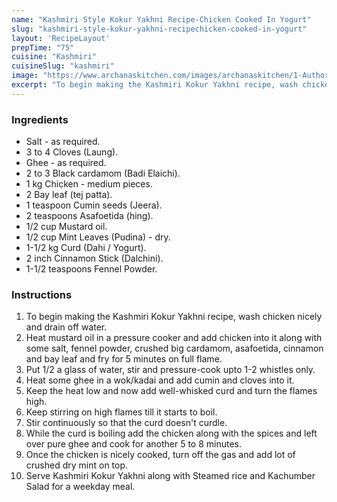 ---
name: "Kashmiri Style Kokur Yakhni Recipe-Chicken Cooked In Yogurt"
slug: "kashmiri-style-kokur-yakhni-recipechicken-cooked-in-yogurt"
layout: 'RecipeLayout'
prepTime: "75"
cuisine: "Kashmiri"
cuisineSlug: "kashmiri"
image: "https://www.archanaskitchen.com/images/archanaskitchen/1-Author/Shaheen_Ali/Kokur_Yakhni_Chicken_cooked_in_Yogurt__Kashmiri_Non_Veg.jpg"
excerpt: "To begin making the Kashmiri Kokur Yakhni recipe, wash chicken nicely and drain off water"
---

### Ingredients

- Salt - as required.
- 3 to 4 Cloves (Laung).
- Ghee - as required.
- 2 to 3 Black cardamom (Badi Elaichi).
- 1 kg Chicken - medium pieces.
- 2 Bay leaf (tej patta).
- 1 teaspoon Cumin seeds (Jeera).
- 2 teaspoons Asafoetida (hing).
- 1/2 cup Mustard oil.
- 1/2 cup Mint Leaves (Pudina) - dry.
- 1-1/2 kg Curd (Dahi / Yogurt).
- 2 inch Cinnamon Stick (Dalchini).
- 1-1/2 teaspoons Fennel Powder.

### Instructions

1. To begin making the Kashmiri Kokur Yakhni recipe, wash chicken nicely and drain off water.
1. Heat mustard oil in a pressure cooker and add chicken into it along with some salt, fennel powder, crushed big cardamom, asafoetida, cinnamon and bay leaf and fry for 5 minutes on full flame.
1. Put 1/2 a glass of water, stir and pressure-cook upto 1-2 whistles only.
1. Heat some ghee in a wok/kadai and add cumin and cloves into it.
1. Keep the heat low and now add well-whisked curd and turn the flames high.
1. Keep stirring on high flames till it starts to boil.
1. Stir continuously so that the curd doesn't curdle.
1. While the curd is boiling add the chicken along with the spices and left over pure ghee and cook for another 5 to 8 minutes.
1. Once the chicken is nicely cooked, turn off the gas and add lot of crushed dry mint on top.
1. Serve Kashmiri Kokur Yakhni along with Steamed rice and Kachumber Salad for a weekday meal.
